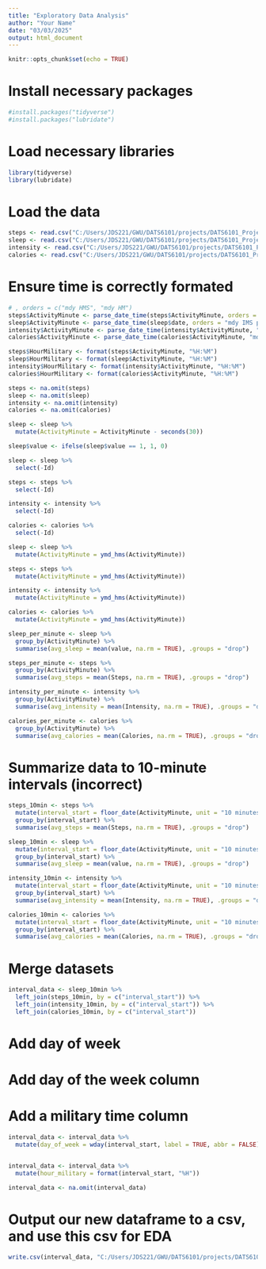 ```yaml
---
title: "Exploratory Data Analysis"
author: "Your Name"
date: "03/03/2025"
output: html_document
---
```


```r
knitr::opts_chunk$set(echo = TRUE)
```

# Install necessary packages
```r
#install.packages("tidyverse")
#install.packages("lubridate")
```

# Load necessary libraries
```r
library(tidyverse)
library(lubridate)
```

# Load the data
```r
steps <- read.csv("C:/Users/JDS221/GWU/DATS6101/projects/DATS6101_Project/data/fitbit/mturkfitbit_export_month1/minuteStepsNarrow_merged.csv")
sleep <- read.csv("C:/Users/JDS221/GWU/DATS6101/projects/DATS6101_Project/data/fitbit/mturkfitbit_export_month1/minuteSleep_merged.csv")
intensity <- read.csv("C:/Users/JDS221/GWU/DATS6101/projects/DATS6101_Project/data/fitbit/mturkfitbit_export_month1/minuteIntensitiesNarrow_merged.csv")
calories <- read.csv("C:/Users/JDS221/GWU/DATS6101/projects/DATS6101_Project/data/fitbit/mturkfitbit_export_month1/minuteCaloriesNarrow_merged.csv")
```

# Ensure time is correctly formated
```r
# , orders = c("mdy HMS", "mdy HM")
steps$ActivityMinute <- parse_date_time(steps$ActivityMinute, orders = "mdy IMS p")
sleep$ActivityMinute <- parse_date_time(sleep$date, orders = "mdy IMS p")
intensity$ActivityMinute <- parse_date_time(intensity$ActivityMinute, "mdy IMS p")
calories$ActivityMinute <- parse_date_time(calories$ActivityMinute, "mdy IMS p")
```

```r
steps$HourMilitary <- format(steps$ActivityMinute, "%H:%M")
sleep$HourMilitary <- format(sleep$ActivityMinute, "%H:%M")
intensity$HourMilitary <- format(intensity$ActivityMinute, "%H:%M")
calories$HourMilitary <- format(calories$ActivityMinute, "%H:%M")
```

```r
steps <- na.omit(steps)
sleep <- na.omit(sleep)
intensity <- na.omit(intensity)
calories <- na.omit(calories)
```

```r
sleep <- sleep %>%
  mutate(ActivityMinute = ActivityMinute - seconds(30))

sleep$value <- ifelse(sleep$value == 1, 1, 0)
```

```r
sleep <- sleep %>%
  select(-Id)

steps <- steps %>%
  select(-Id)

intensity <- intensity %>%
  select(-Id)

calories <- calories %>%
  select(-Id)
```

```r
sleep <- sleep %>%
  mutate(ActivityMinute = ymd_hms(ActivityMinute))

steps <- steps %>%
  mutate(ActivityMinute = ymd_hms(ActivityMinute))

intensity <- intensity %>%
  mutate(ActivityMinute = ymd_hms(ActivityMinute))

calories <- calories %>%
  mutate(ActivityMinute = ymd_hms(ActivityMinute))
```

```r
sleep_per_minute <- sleep %>%
  group_by(ActivityMinute) %>%
  summarise(avg_sleep = mean(value, na.rm = TRUE), .groups = "drop")

steps_per_minute <- steps %>%
  group_by(ActivityMinute) %>%
  summarise(avg_steps = mean(Steps, na.rm = TRUE), .groups = "drop")

intensity_per_minute <- intensity %>%
  group_by(ActivityMinute) %>%
  summarise(avg_intensity = mean(Intensity, na.rm = TRUE), .groups = "drop")

calories_per_minute <- calories %>%
  group_by(ActivityMinute) %>%
  summarise(avg_calories = mean(Calories, na.rm = TRUE), .groups = "drop")
```

# Summarize data to 10-minute intervals (incorrect)
```r
steps_10min <- steps %>%
  mutate(interval_start = floor_date(ActivityMinute, unit = "10 minutes")) %>%
  group_by(interval_start) %>%
  summarise(avg_steps = mean(Steps, na.rm = TRUE), .groups = "drop") 

sleep_10min <- sleep %>%
  mutate(interval_start = floor_date(ActivityMinute, unit = "10 minutes")) %>%
  group_by(interval_start) %>%
  summarise(avg_sleep = mean(value, na.rm = TRUE), .groups = "drop")

intensity_10min <- intensity %>%
  mutate(interval_start = floor_date(ActivityMinute, unit = "10 minutes")) %>%
  group_by(interval_start) %>%
  summarise(avg_intensity = mean(Intensity, na.rm = TRUE), .groups = "drop")

calories_10min <- calories %>%
  mutate(interval_start = floor_date(ActivityMinute, unit = "10 minutes")) %>%
  group_by(interval_start) %>%
  summarise(avg_calories = mean(Calories, na.rm = TRUE), .groups = "drop")
```

# Merge datasets
```r
interval_data <- sleep_10min %>%
  left_join(steps_10min, by = c("interval_start")) %>%
  left_join(intensity_10min, by = c("interval_start")) %>%
  left_join(calories_10min, by = c("interval_start"))
```

# Add day of week
# Add day of the week column
# Add a military time column
```r
interval_data <- interval_data %>%
  mutate(day_of_week = wday(interval_start, label = TRUE, abbr = FALSE))


interval_data <- interval_data %>%
  mutate(hour_military = format(interval_start, "%H"))
```

```r
interval_data <- na.omit(interval_data)
```


# Output our new dataframe to a csv, and use this csv for EDA
```r
write.csv(interval_data, "C:/Users/JDS221/GWU/DATS6101/projects/DATS6101_Project/data/fitbit/timestep_data/intervals.csv", row.names = FALSE)
```
